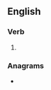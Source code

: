 ==English==

===Verb===
{{head|en|verb form}}

# {{en-third-person singular of|repine}}

===Anagrams===
* {{anagrams|en|a=eeinprs|en prise|erepsin|perines|spirene}}